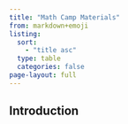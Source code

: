 ```yaml
---
title: "Math Camp Materials"
from: markdown+emoji
listing:
  sort:
    - "title asc"
  type: table
  categories: false
page-layout: full
---
```



## Introduction




